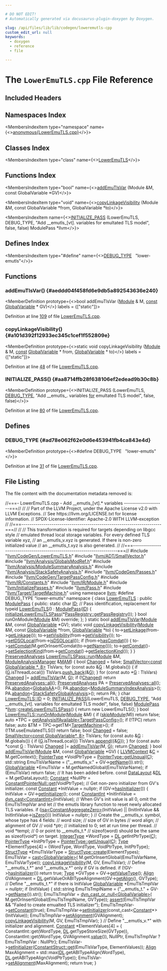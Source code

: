 ```yaml
---

# DO NOT EDIT!
# Automatically generated via docusaurus-plugin-doxygen by Doxygen.

slug: /api/files/lib/lib/codegen/loweremutls-cpp
custom_edit_url: null
keywords:
  - doxygen
  - reference
  - file

---
```





# The `LowerEmuTLS.cpp` File Reference

<DoxygenPage pluginConfig={pluginConfig}>



## Included Headers

<IncludesList>
<IncludesListItem
  filePath="llvm/CodeGen/LowerEmuTLS.h"
  permalink="/docs/api/files/include/include/llvm/include/llvm/codegen/loweremutls-h"
  isLocal="true" />
<IncludesListItem
  filePath="llvm/ADT/SmallVector.h"
  permalink="/docs/api/files/include/include/llvm/include/llvm/adt/smallvector-h"
  isLocal="true" />
<IncludesListItem
  filePath="llvm/Analysis/GlobalsModRef.h"
  permalink="/docs/api/files/include/include/llvm/include/llvm/analysis/globalsmodref-h"
  isLocal="true" />
<IncludesListItem
  filePath="llvm/Analysis/ModuleSummaryAnalysis.h"
  permalink="/docs/api/files/include/include/llvm/include/llvm/analysis/modulesummaryanalysis-h"
  isLocal="true" />
<IncludesListItem
  filePath="llvm/Analysis/StackSafetyAnalysis.h"
  permalink="/docs/api/files/include/include/llvm/include/llvm/analysis/stacksafetyanalysis-h"
  isLocal="true" />
<IncludesListItem
  filePath="llvm/CodeGen/Passes.h"
  permalink="/docs/api/files/include/include/llvm/include/llvm/codegen/passes-h"
  isLocal="true" />
<IncludesListItem
  filePath="llvm/CodeGen/TargetPassConfig.h"
  permalink="/docs/api/files/include/include/llvm/include/llvm/codegen/targetpassconfig-h"
  isLocal="true" />
<IncludesListItem
  filePath="llvm/IR/Constants.h"
  permalink="/docs/api/files/include/include/llvm/include/llvm/ir/constants-h"
  isLocal="true" />
<IncludesListItem
  filePath="llvm/IR/Module.h"
  permalink="/docs/api/files/include/include/llvm/include/llvm/ir/module-h"
  isLocal="true" />
<IncludesListItem
  filePath="llvm/InitializePasses.h"
  permalink="/docs/api/files/include/include/llvm/initializepasses-h"
  isLocal="true" />
<IncludesListItem
  filePath="llvm/Pass.h"
  permalink="/docs/api/files/include/include/llvm/pass-h"
  isLocal="true" />
<IncludesListItem
  filePath="llvm/Target/TargetMachine.h"
  permalink="/docs/api/files/include/include/llvm/include/llvm/target/targetmachine-h"
  isLocal="true" />
</IncludesList>

## Namespaces Index

<MembersIndex>

<MembersIndexItem
  type="namespace"
  name={<><a href="/docs/api/namespaces/anonymous-loweremutls-cpp-">anonymous&#123;LowerEmuTLS.cpp&#125;</a></>}>
</MembersIndexItem>

</MembersIndex>

## Classes Index

<MembersIndex>

<MembersIndexItem
  type="class"
  name={<><a href="/docs/api/classes/anonymous-namespace-loweremutls-cpp-/loweremutls">LowerEmuTLS</a></>}>
</MembersIndexItem>

</MembersIndex>

## Functions Index

<MembersIndex>

<MembersIndexItem
  type="bool"
  name={<><a href="#aeddd04f458fd6e9db5a892543636e240">addEmuTlsVar</a> (Module &amp;M, const GlobalVariable &#42;GV)</>}>
</MembersIndexItem>

<MembersIndexItem
  type="void"
  name={<><a href="#a101d392f12933ec345c1cef1f552809e">copyLinkageVisibility</a> (Module &amp;M, const GlobalVariable &#42;from, GlobalVariable &#42;to)</>}>
</MembersIndexItem>

<MembersIndexItem
  name={<><a href="#aa8714ffb28f638106ef2edead9b30c8b">INITIALIZE&#95;PASS</a> (LowerEmuTLS, DEBUG&#95;TYPE, &quot;Add &#95;&#95;emutls&#95;&#91;vt&#93;. variables for emultated TLS model&quot;, false, false) ModulePass &#42;llvm</>}>
</MembersIndexItem>

</MembersIndex>

## Defines Index

<MembersIndex>

<MembersIndexItem
  type="#define"
  name={<><a href="#ad78e062f62e0d6e453941fb4ca843e4d">DEBUG&#95;TYPE</a>&nbsp;&nbsp;&nbsp;&quot;lower-emutls&quot;</>}>
</MembersIndexItem>

</MembersIndex>


<SectionDefinition>

## Functions

### addEmuTlsVar() {#aeddd04f458fd6e9db5a892543636e240}

<MemberDefinition
  prototype={<>bool addEmuTlsVar (<a href="/docs/api/classes/llvm/module">Module</a> &amp; M, <a href="/docs/api/files/lib/lib/target/lib/target/aarch64/aarch64promoteconstant-cpp/#a90f8350fecae261c25be85d38b451bff">const</a> <a href="/docs/api/classes/llvm/globalvariable">GlobalVariable</a> &#42; GV)</>}
  labels = {["static"]}>

Definition at line <a href="#l00109">109</a> of file <a href="/docs/api/files/lib/lib/codegen/loweremutls-cpp">LowerEmuTLS.cpp</a>.
</MemberDefinition>

### copyLinkageVisibility() {#a101d392f12933ec345c1cef1f552809e}

<MemberDefinition
  prototype={<>static void copyLinkageVisibility (<a href="/docs/api/classes/llvm/module">Module</a> &amp; M, <a href="/docs/api/files/lib/lib/target/lib/target/aarch64/aarch64promoteconstant-cpp/#a90f8350fecae261c25be85d38b451bff">const</a> <a href="/docs/api/classes/llvm/globalvariable">GlobalVariable</a> &#42; from, <a href="/docs/api/classes/llvm/globalvariable">GlobalVariable</a> &#42; to)</>}
  labels = {["static"]}>

Definition at line <a href="#l00048">48</a> of file <a href="/docs/api/files/lib/lib/codegen/loweremutls-cpp">LowerEmuTLS.cpp</a>.
</MemberDefinition>

### INITIALIZE&#95;PASS() {#aa8714ffb28f638106ef2edead9b30c8b}

<MemberDefinition
  prototype={<>INITIALIZE&#95;PASS (LowerEmuTLS, <a href="/docs/api/files/include/include/llvm/include/llvm/adt/genericcycleimpl-h/#ad78e062f62e0d6e453941fb4ca843e4d">DEBUG&#95;TYPE</a>, &quot;Add &#95;&#95;emutls&#95;. variables <a href="/docs/api/files/lib/lib/target/lib/target/aarch64/aarch64expandpseudoinsts-cpp/#a4cfc8b177e8521a4b496ae2edff6244f">for</a> emultated TLS model&quot;, false, false)</>}>

Definition at line <a href="#l00080">80</a> of file <a href="/docs/api/files/lib/lib/codegen/loweremutls-cpp">LowerEmuTLS.cpp</a>.
</MemberDefinition>

</SectionDefinition>

<SectionDefinition>

## Defines

### DEBUG&#95;TYPE {#ad78e062f62e0d6e453941fb4ca843e4d}

<MemberDefinition
  prototype={<>#define DEBUG&#95;TYPE&nbsp;&nbsp;&nbsp;&quot;lower-emutls&quot;</>}>

Definition at line <a href="#l00031">31</a> of file <a href="/docs/api/files/lib/lib/codegen/loweremutls-cpp">LowerEmuTLS.cpp</a>.
</MemberDefinition>

</SectionDefinition>

## File Listing

The file content with the documentation metadata removed is:

<ProgramListing>

<Link id="l00001" /><CodeLine lineNumber="1"><span class="doxyHighlightComment">//===- LowerEmuTLS.cpp - Add &#95;&#95;emutls&#95;&#91;vt&#93;.&#42; variables --------------------===//</span></CodeLine>
<Link id="l00002" /><CodeLine lineNumber="2"><span class="doxyHighlightComment">//</span></CodeLine>
<Link id="l00003" /><CodeLine lineNumber="3"><span class="doxyHighlightComment">// Part of the LLVM Project, under the Apache License v2.0 with LLVM Exceptions.</span></CodeLine>
<Link id="l00004" /><CodeLine lineNumber="4"><span class="doxyHighlightComment">// See https://llvm.org/LICENSE.txt for license information.</span></CodeLine>
<Link id="l00005" /><CodeLine lineNumber="5"><span class="doxyHighlightComment">// SPDX-License-Identifier: Apache-2.0 WITH LLVM-exception</span></CodeLine>
<Link id="l00006" /><CodeLine lineNumber="6"><span class="doxyHighlightComment">//</span></CodeLine>
<Link id="l00007" /><CodeLine lineNumber="7"><span class="doxyHighlightComment">//===----------------------------------------------------------------------===//</span></CodeLine>
<Link id="l00008" /><CodeLine lineNumber="8"><span class="doxyHighlightComment">//</span></CodeLine>
<Link id="l00009" /><CodeLine lineNumber="9"><span class="doxyHighlightComment">// This transformation is required for targets depending on libgcc style</span></CodeLine>
<Link id="l00010" /><CodeLine lineNumber="10"><span class="doxyHighlightComment">// emulated thread local storage variables. For every defined TLS variable xyz,</span></CodeLine>
<Link id="l00011" /><CodeLine lineNumber="11"><span class="doxyHighlightComment">// an &#95;&#95;emutls&#95;v.xyz is generated. If there is non-zero initialized value</span></CodeLine>
<Link id="l00012" /><CodeLine lineNumber="12"><span class="doxyHighlightComment">// an &#95;&#95;emutls&#95;t.xyz is also generated.</span></CodeLine>
<Link id="l00013" /><CodeLine lineNumber="13"><span class="doxyHighlightComment">//</span></CodeLine>
<Link id="l00014" /><CodeLine lineNumber="14"><span class="doxyHighlightComment">//===----------------------------------------------------------------------===//</span></CodeLine>
<Link id="l00015" /><CodeLine lineNumber="15"></CodeLine>
<Link id="l00016" /><CodeLine lineNumber="16"><span class="doxyHighlightPreprocessor">#include &quot;<a href="/docs/api/files/include/include/llvm/include/llvm/codegen/loweremutls-h">llvm/CodeGen/LowerEmuTLS.h</a>&quot;</span></CodeLine>
<Link id="l00017" /><CodeLine lineNumber="17"><span class="doxyHighlightPreprocessor">#include &quot;<a href="/docs/api/files/include/include/llvm/include/llvm/adt/smallvector-h">llvm/ADT/SmallVector.h</a>&quot;</span></CodeLine>
<Link id="l00018" /><CodeLine lineNumber="18"><span class="doxyHighlightPreprocessor">#include &quot;<a href="/docs/api/files/include/include/llvm/include/llvm/analysis/globalsmodref-h">llvm/Analysis/GlobalsModRef.h</a>&quot;</span></CodeLine>
<Link id="l00019" /><CodeLine lineNumber="19"><span class="doxyHighlightPreprocessor">#include &quot;<a href="/docs/api/files/include/include/llvm/include/llvm/analysis/modulesummaryanalysis-h">llvm/Analysis/ModuleSummaryAnalysis.h</a>&quot;</span></CodeLine>
<Link id="l00020" /><CodeLine lineNumber="20"><span class="doxyHighlightPreprocessor">#include &quot;<a href="/docs/api/files/include/include/llvm/include/llvm/analysis/stacksafetyanalysis-h">llvm/Analysis/StackSafetyAnalysis.h</a>&quot;</span></CodeLine>
<Link id="l00021" /><CodeLine lineNumber="21"><span class="doxyHighlightPreprocessor">#include &quot;<a href="/docs/api/files/include/include/llvm/include/llvm/codegen/passes-h">llvm/CodeGen/Passes.h</a>&quot;</span></CodeLine>
<Link id="l00022" /><CodeLine lineNumber="22"><span class="doxyHighlightPreprocessor">#include &quot;<a href="/docs/api/files/include/include/llvm/include/llvm/codegen/targetpassconfig-h">llvm/CodeGen/TargetPassConfig.h</a>&quot;</span></CodeLine>
<Link id="l00023" /><CodeLine lineNumber="23"><span class="doxyHighlightPreprocessor">#include &quot;<a href="/docs/api/files/include/include/llvm/include/llvm/ir/constants-h">llvm/IR/Constants.h</a>&quot;</span></CodeLine>
<Link id="l00024" /><CodeLine lineNumber="24"><span class="doxyHighlightPreprocessor">#include &quot;<a href="/docs/api/files/include/include/llvm/include/llvm/ir/module-h">llvm/IR/Module.h</a>&quot;</span></CodeLine>
<Link id="l00025" /><CodeLine lineNumber="25"><span class="doxyHighlightPreprocessor">#include &quot;<a href="/docs/api/files/include/include/llvm/initializepasses-h">llvm/InitializePasses.h</a>&quot;</span></CodeLine>
<Link id="l00026" /><CodeLine lineNumber="26"><span class="doxyHighlightPreprocessor">#include &quot;<a href="/docs/api/files/include/include/llvm/pass-h">llvm/Pass.h</a>&quot;</span></CodeLine>
<Link id="l00027" /><CodeLine lineNumber="27"><span class="doxyHighlightPreprocessor">#include &quot;<a href="/docs/api/files/include/include/llvm/include/llvm/target/targetmachine-h">llvm/Target/TargetMachine.h</a>&quot;</span></CodeLine>
<Link id="l00028" /><CodeLine lineNumber="28"></CodeLine>
<Link id="l00029" /><CodeLine lineNumber="29"><span class="doxyHighlightKeyword">using namespace </span><span class="doxyHighlight"><a href="/docs/api/namespaces/llvm">llvm</a>;</span></CodeLine>
<Link id="l00030" /><CodeLine lineNumber="30"></CodeLine>
<Link id="l00031" /><CodeLine lineNumber="31" lineLink="#ad78e062f62e0d6e453941fb4ca843e4d"><span class="doxyHighlightPreprocessor">#define DEBUG&#95;TYPE &quot;lower-emutls&quot;</span></CodeLine>
<Link id="l00032" /><CodeLine lineNumber="32"></CodeLine>
<Link id="l00033" /><CodeLine lineNumber="33" lineLink="/docs/api/namespaces/anonymous-loweremutls-cpp-"><span class="doxyHighlightKeyword">namespace </span><span class="doxyHighlight">&#123;</span></CodeLine>
<Link id="l00034" /><CodeLine lineNumber="34"></CodeLine>
<Link id="l00035" /><CodeLine lineNumber="35" lineLink="/docs/api/classes/anonymous-namespace-loweremutls-cpp-/loweremutls"><span class="doxyHighlightKeyword">class </span><span class="doxyHighlight"><a href="/docs/api/classes/anonymous-namespace-loweremutls-cpp-/loweremutls/#a7ea06d345a80b1b83f9d16834ca92fb4">LowerEmuTLS</a> : </span><span class="doxyHighlightKeyword">public</span><span class="doxyHighlight"> <a href="/docs/api/classes/llvm/modulepass/#a723659a08d210f4f566887bda3f9f976">ModulePass</a> &#123;</span></CodeLine>
<Link id="l00036" /><CodeLine lineNumber="36"><span class="doxyHighlightKeyword">public</span><span class="doxyHighlight">:</span></CodeLine>
<Link id="l00037" /><CodeLine lineNumber="37" lineLink="/docs/api/classes/anonymous-namespace-loweremutls-cpp-/loweremutls/#a38112c549811164071ba439c1e42a7e2"><span class="doxyHighlight">  </span><span class="doxyHighlightKeyword">static</span><span class="doxyHighlight"> </span><span class="doxyHighlightKeywordType">char</span><span class="doxyHighlight"> <a href="/docs/api/classes/anonymous-namespace-loweremutls-cpp-/loweremutls/#a38112c549811164071ba439c1e42a7e2">ID</a>; </span><span class="doxyHighlightComment">// Pass identification, replacement for typeid</span></CodeLine>
<Link id="l00038" /><CodeLine lineNumber="38" lineLink="/docs/api/classes/anonymous-namespace-loweremutls-cpp-/loweremutls/#a7ea06d345a80b1b83f9d16834ca92fb4"><span class="doxyHighlight">  <a href="/docs/api/classes/anonymous-namespace-loweremutls-cpp-/loweremutls/#a7ea06d345a80b1b83f9d16834ca92fb4">LowerEmuTLS</a>() : <a href="/docs/api/classes/llvm/modulepass/#a723659a08d210f4f566887bda3f9f976">ModulePass</a>(<a href="/docs/api/classes/anonymous-namespace-loweremutls-cpp-/loweremutls/#a38112c549811164071ba439c1e42a7e2">ID</a>) &#123;</span></CodeLine>
<Link id="l00039" /><CodeLine lineNumber="39"><span class="doxyHighlight">    <a href="/docs/api/namespaces/llvm/#a64fe22b84c6724999bbcc1c6eadd3d73">initializeLowerEmuTLSPass</a>(&#42;<a href="/docs/api/classes/llvm/passregistry/#a05a729900b76c89e808c6c3094921b2f">PassRegistry::getPassRegistry</a>());</span></CodeLine>
<Link id="l00040" /><CodeLine lineNumber="40"><span class="doxyHighlight">  &#125;</span></CodeLine>
<Link id="l00041" /><CodeLine lineNumber="41"></CodeLine>
<Link id="l00042" /><CodeLine lineNumber="42"><span class="doxyHighlight">  </span><span class="doxyHighlightKeywordType">bool</span><span class="doxyHighlight"> runOnModule(<a href="/docs/api/classes/llvm/module">Module</a> &amp;M) </span><span class="doxyHighlightKeyword">override</span><span class="doxyHighlight">;</span></CodeLine>
<Link id="l00043" /><CodeLine lineNumber="43"><span class="doxyHighlight">&#125;;</span></CodeLine>
<Link id="l00044" /><CodeLine lineNumber="44"><span class="doxyHighlight">&#125;</span></CodeLine>
<Link id="l00045" /><CodeLine lineNumber="45"></CodeLine>
<Link id="l00046" /><CodeLine lineNumber="46"><span class="doxyHighlightKeyword">static</span><span class="doxyHighlight"> </span><span class="doxyHighlightKeywordType">bool</span><span class="doxyHighlight"> <a href="#aeddd04f458fd6e9db5a892543636e240">addEmuTlsVar</a>(<a href="/docs/api/classes/llvm/module">Module</a> &amp;M, </span><span class="doxyHighlightKeyword">const</span><span class="doxyHighlight"> <a href="/docs/api/classes/llvm/globalvariable">GlobalVariable</a> &#42;GV);</span></CodeLine>
<Link id="l00047" /><CodeLine lineNumber="47"></CodeLine>
<Link id="l00048" /><CodeLine lineNumber="48" lineLink="#a101d392f12933ec345c1cef1f552809e"><span class="doxyHighlightKeyword">static</span><span class="doxyHighlight"> </span><span class="doxyHighlightKeywordType">void</span><span class="doxyHighlight"> <a href="#a101d392f12933ec345c1cef1f552809e">copyLinkageVisibility</a>(<a href="/docs/api/classes/llvm/module">Module</a> &amp;M, </span><span class="doxyHighlightKeyword">const</span><span class="doxyHighlight"> <a href="/docs/api/classes/llvm/globalvariable">GlobalVariable</a> &#42;from,</span></CodeLine>
<Link id="l00049" /><CodeLine lineNumber="49"><span class="doxyHighlight">                                  <a href="/docs/api/classes/llvm/globalvariable">GlobalVariable</a> &#42;to) &#123;</span></CodeLine>
<Link id="l00050" /><CodeLine lineNumber="50"><span class="doxyHighlight">  to-&gt;<a href="/docs/api/classes/llvm/globalvalue/#a687973de03d041e04b50a76d19d4fd36">setLinkage</a>(from-&gt;<a href="/docs/api/classes/llvm/globalvalue/#a3547d58a060ee2e4a29cbea85bef91af">getLinkage</a>());</span></CodeLine>
<Link id="l00051" /><CodeLine lineNumber="51"><span class="doxyHighlight">  to-&gt;<a href="/docs/api/classes/llvm/globalvalue/#aa242d8ab89216c14beab812e07009b2a">setVisibility</a>(from-&gt;<a href="/docs/api/classes/llvm/globalvalue/#a28b9561d9ef3d237ef894023187fa26c">getVisibility</a>());</span></CodeLine>
<Link id="l00052" /><CodeLine lineNumber="52"><span class="doxyHighlight">  to-&gt;<a href="/docs/api/classes/llvm/globalvalue/#a78c4d0538c7dbffa955486abae2b61bb">setDSOLocal</a>(from-&gt;<a href="/docs/api/classes/llvm/globalvalue/#a19db81b6f3d3ab342972dce7756fb077">isDSOLocal</a>());</span></CodeLine>
<Link id="l00053" /><CodeLine lineNumber="53"><span class="doxyHighlight">  </span><span class="doxyHighlightKeywordFlow">if</span><span class="doxyHighlight"> (from-&gt;<a href="/docs/api/classes/llvm/globalobject/#a8dade004a4e4da60bc0f49eb51176ef4">hasComdat</a>()) &#123;</span></CodeLine>
<Link id="l00054" /><CodeLine lineNumber="54"><span class="doxyHighlight">    to-&gt;<a href="/docs/api/classes/llvm/globalobject/#a800a5183372ed37a74be5cddf5df325c">setComdat</a>(M.getOrInsertComdat(to-&gt;<a href="/docs/api/classes/llvm/value/#adb5c319f5905c1d3ca9eb5df546388c5">getName</a>()));</span></CodeLine>
<Link id="l00055" /><CodeLine lineNumber="55"><span class="doxyHighlight">    to-&gt;<a href="/docs/api/classes/llvm/globalobject/#a98140bed34afff96a44ab31ef977f5ec">getComdat</a>()-&gt;<a href="/docs/api/classes/llvm/comdat/#ad8e5834e05be0104c4d64a3b4edeb51b">setSelectionKind</a>(from-&gt;<a href="/docs/api/classes/llvm/globalobject/#a98140bed34afff96a44ab31ef977f5ec">getComdat</a>()-&gt;<a href="/docs/api/classes/llvm/comdat/#afad14be926fcf2e071f21f178f99c28d">getSelectionKind</a>());</span></CodeLine>
<Link id="l00056" /><CodeLine lineNumber="56"><span class="doxyHighlight">  &#125;</span></CodeLine>
<Link id="l00057" /><CodeLine lineNumber="57"><span class="doxyHighlight">&#125;</span></CodeLine>
<Link id="l00058" /><CodeLine lineNumber="58"></CodeLine>
<Link id="l00059" /><CodeLine lineNumber="59" lineLink="/docs/api/classes/llvm/loweremutlspass/#aa02b6a6722504e6fb7a176a81fc5d49c"><span class="doxyHighlight"><a href="/docs/api/classes/llvm/preservedanalyses">PreservedAnalyses</a> <a href="/docs/api/classes/llvm/loweremutlspass/#aa02b6a6722504e6fb7a176a81fc5d49c">LowerEmuTLSPass::run</a>(<a href="/docs/api/classes/llvm/module">Module</a> &amp;M, <a href="/docs/api/namespaces/llvm/#af9c9208365fd9ce11392b4d79485e259">ModuleAnalysisManager</a> &amp;<a href="/docs/api/files/lib/lib/passes/passbuilderbindings-cpp/#a85bddafa659a93a7a67c9094648259be">MAM</a>) &#123;</span></CodeLine>
<Link id="l00060" /><CodeLine lineNumber="60"><span class="doxyHighlight">  </span><span class="doxyHighlightKeywordType">bool</span><span class="doxyHighlight"> <a href="/docs/api/groups/arcopt/#gaa57b1a4e6a1c79233913139635169cf1">Changed</a> = </span><span class="doxyHighlightKeyword">false</span><span class="doxyHighlight">;</span></CodeLine>
<Link id="l00061" /><CodeLine lineNumber="61"><span class="doxyHighlight">  <a href="/docs/api/classes/llvm/smallvector">SmallVector&lt;const GlobalVariable &#42;, 8&gt;</a> TlsVars;</span></CodeLine>
<Link id="l00062" /><CodeLine lineNumber="62"><span class="doxyHighlight">  </span><span class="doxyHighlightKeywordFlow">for</span><span class="doxyHighlight"> (</span><span class="doxyHighlightKeyword">const</span><span class="doxyHighlight"> </span><span class="doxyHighlightKeyword">auto</span><span class="doxyHighlight"> &amp;<a href="/docs/api/files/lib/lib/support/md5-cpp/#ad96b7cf3182ce2ba85e5a7a93b12c441">G</a> : M.globals()) &#123;</span></CodeLine>
<Link id="l00063" /><CodeLine lineNumber="63"><span class="doxyHighlight">    </span><span class="doxyHighlightKeywordFlow">if</span><span class="doxyHighlight"> (<a href="/docs/api/files/lib/lib/support/md5-cpp/#ad96b7cf3182ce2ba85e5a7a93b12c441">G</a>.isThreadLocal())</span></CodeLine>
<Link id="l00064" /><CodeLine lineNumber="64"><span class="doxyHighlight">      TlsVars.<a href="/docs/api/classes/llvm/smallvectortemplatebase/#af42bfbc067df27c19ee2fc859df58799">push&#95;back</a>(&amp;<a href="/docs/api/files/lib/lib/support/md5-cpp/#ad96b7cf3182ce2ba85e5a7a93b12c441">G</a>);</span></CodeLine>
<Link id="l00065" /><CodeLine lineNumber="65"><span class="doxyHighlight">  &#125;</span></CodeLine>
<Link id="l00066" /><CodeLine lineNumber="66"><span class="doxyHighlight">  </span><span class="doxyHighlightKeywordFlow">for</span><span class="doxyHighlight"> (</span><span class="doxyHighlightKeyword">const</span><span class="doxyHighlight"> </span><span class="doxyHighlightKeyword">auto</span><span class="doxyHighlight"> &#42;<a href="/docs/api/files/lib/lib/support/md5-cpp/#ad96b7cf3182ce2ba85e5a7a93b12c441">G</a> : TlsVars)</span></CodeLine>
<Link id="l00067" /><CodeLine lineNumber="67"><span class="doxyHighlight">    <a href="/docs/api/groups/arcopt/#gaa57b1a4e6a1c79233913139635169cf1">Changed</a> |= <a href="#aeddd04f458fd6e9db5a892543636e240">addEmuTlsVar</a>(M, <a href="/docs/api/files/lib/lib/support/md5-cpp/#ad96b7cf3182ce2ba85e5a7a93b12c441">G</a>);</span></CodeLine>
<Link id="l00068" /><CodeLine lineNumber="68"></CodeLine>
<Link id="l00069" /><CodeLine lineNumber="69"><span class="doxyHighlight">  </span><span class="doxyHighlightKeywordFlow">if</span><span class="doxyHighlight"> (!<a href="/docs/api/groups/arcopt/#gaa57b1a4e6a1c79233913139635169cf1">Changed</a>)</span></CodeLine>
<Link id="l00070" /><CodeLine lineNumber="70"><span class="doxyHighlight">    </span><span class="doxyHighlightKeywordFlow">return</span><span class="doxyHighlight"> <a href="/docs/api/classes/llvm/preservedanalyses/#a1258a1ff55557c27684010ebd7283712">PreservedAnalyses::all</a>();</span></CodeLine>
<Link id="l00071" /><CodeLine lineNumber="71"><span class="doxyHighlight">  <a href="/docs/api/classes/llvm/preservedanalyses">PreservedAnalyses</a> PA = <a href="/docs/api/classes/llvm/preservedanalyses/#a1258a1ff55557c27684010ebd7283712">PreservedAnalyses::all</a>();</span></CodeLine>
<Link id="l00072" /><CodeLine lineNumber="72"><span class="doxyHighlight">  PA.<a href="/docs/api/classes/llvm/preservedanalyses/#ac8a842a601c470fa22db443ac34d0a67">abandon</a>&lt;<a href="/docs/api/classes/llvm/globalsaa">GlobalsAA</a>&gt;();</span></CodeLine>
<Link id="l00073" /><CodeLine lineNumber="73"><span class="doxyHighlight">  PA.<a href="/docs/api/classes/llvm/preservedanalyses/#ac8a842a601c470fa22db443ac34d0a67">abandon</a>&lt;<a href="/docs/api/classes/llvm/modulesummaryindexanalysis">ModuleSummaryIndexAnalysis</a>&gt;();</span></CodeLine>
<Link id="l00074" /><CodeLine lineNumber="74"><span class="doxyHighlight">  PA.<a href="/docs/api/classes/llvm/preservedanalyses/#ac8a842a601c470fa22db443ac34d0a67">abandon</a>&lt;<a href="/docs/api/classes/llvm/stacksafetyglobalanalysis">StackSafetyGlobalAnalysis</a>&gt;();</span></CodeLine>
<Link id="l00075" /><CodeLine lineNumber="75"><span class="doxyHighlight">  </span><span class="doxyHighlightKeywordFlow">return</span><span class="doxyHighlight"> PA;</span></CodeLine>
<Link id="l00076" /><CodeLine lineNumber="76"><span class="doxyHighlight">&#125;</span></CodeLine>
<Link id="l00077" /><CodeLine lineNumber="77"></CodeLine>
<Link id="l00078" /><CodeLine lineNumber="78"><span class="doxyHighlightKeywordType">char</span><span class="doxyHighlight"> <a href="/docs/api/classes/anonymous-namespace-loweremutls-cpp-/loweremutls/#a38112c549811164071ba439c1e42a7e2">LowerEmuTLS::ID</a> = 0;</span></CodeLine>
<Link id="l00079" /><CodeLine lineNumber="79"></CodeLine>
<Link id="l00080" /><CodeLine lineNumber="80" lineLink="#aa8714ffb28f638106ef2edead9b30c8b"><span class="doxyHighlight"><a href="/docs/api/files/include/include/llvm/passsupport-h/#af807c9595d50b45c0008924c4679c85c">INITIALIZE&#95;PASS</a>(LowerEmuTLS, <a href="/docs/api/files/include/include/llvm/include/llvm/adt/genericcycleimpl-h/#ad78e062f62e0d6e453941fb4ca843e4d">DEBUG&#95;TYPE</a>,</span></CodeLine>
<Link id="l00081" /><CodeLine lineNumber="81"><span class="doxyHighlight">                </span><span class="doxyHighlightStringLiteral">&quot;Add &#95;&#95;emutls&#95;&#91;vt&#93;. variables for emultated TLS model&quot;</span><span class="doxyHighlight">, </span><span class="doxyHighlightKeyword">false</span><span class="doxyHighlight">,</span></CodeLine>
<Link id="l00082" /><CodeLine lineNumber="82"><span class="doxyHighlight">                </span><span class="doxyHighlightKeyword">false</span><span class="doxyHighlight">)</span></CodeLine>
<Link id="l00083" /><CodeLine lineNumber="83"></CodeLine>
<Link id="l00084" /><CodeLine lineNumber="84"><span class="doxyHighlight"><a href="/docs/api/classes/llvm/modulepass">ModulePass</a> &#42;<a href="/docs/api/namespaces/llvm">llvm</a>::<a href="/docs/api/namespaces/llvm/#a3ec23f45a4b64932485a2a6dba745c81">createLowerEmuTLSPass</a>() &#123; </span><span class="doxyHighlightKeywordFlow">return</span><span class="doxyHighlight"> </span><span class="doxyHighlightKeyword">new</span><span class="doxyHighlight"> LowerEmuTLS(); &#125;</span></CodeLine>
<Link id="l00085" /><CodeLine lineNumber="85"></CodeLine>
<Link id="l00086" /><CodeLine lineNumber="86" lineLink="/docs/api/classes/anonymous-namespace-loweremutls-cpp-/loweremutls/#a4486e8843a723b736dedb0f8f61c1322"><span class="doxyHighlightKeywordType">bool</span><span class="doxyHighlight"> <a href="/docs/api/classes/anonymous-namespace-loweremutls-cpp-/loweremutls/#a4486e8843a723b736dedb0f8f61c1322">LowerEmuTLS::runOnModule</a>(<a href="/docs/api/classes/llvm/module">Module</a> &amp;M) &#123;</span></CodeLine>
<Link id="l00087" /><CodeLine lineNumber="87"><span class="doxyHighlight">  </span><span class="doxyHighlightKeywordFlow">if</span><span class="doxyHighlight"> (<a href="/docs/api/classes/llvm/modulepass/#ab0f92e1d06aa28c44dc236c73460ba7a">skipModule</a>(M))</span></CodeLine>
<Link id="l00088" /><CodeLine lineNumber="88"><span class="doxyHighlight">    </span><span class="doxyHighlightKeywordFlow">return</span><span class="doxyHighlight"> </span><span class="doxyHighlightKeyword">false</span><span class="doxyHighlight">;</span></CodeLine>
<Link id="l00089" /><CodeLine lineNumber="89"></CodeLine>
<Link id="l00090" /><CodeLine lineNumber="90"><span class="doxyHighlight">  </span><span class="doxyHighlightKeyword">auto</span><span class="doxyHighlight"> &#42;TPC = <a href="/docs/api/classes/llvm/pass/#af94c014e968489e96c7d4353a84ad7f5">getAnalysisIfAvailable&lt;TargetPassConfig&gt;</a>();</span></CodeLine>
<Link id="l00091" /><CodeLine lineNumber="91"><span class="doxyHighlight">  </span><span class="doxyHighlightKeywordFlow">if</span><span class="doxyHighlight"> (!TPC)</span></CodeLine>
<Link id="l00092" /><CodeLine lineNumber="92"><span class="doxyHighlight">    </span><span class="doxyHighlightKeywordFlow">return</span><span class="doxyHighlight"> </span><span class="doxyHighlightKeyword">false</span><span class="doxyHighlight">;</span></CodeLine>
<Link id="l00093" /><CodeLine lineNumber="93"></CodeLine>
<Link id="l00094" /><CodeLine lineNumber="94"><span class="doxyHighlight">  </span><span class="doxyHighlightKeyword">auto</span><span class="doxyHighlight"> &amp;TM = TPC-&gt;getTM&lt;<a href="/docs/api/classes/llvm/targetmachine">TargetMachine</a>&gt;();</span></CodeLine>
<Link id="l00095" /><CodeLine lineNumber="95"><span class="doxyHighlight">  </span><span class="doxyHighlightKeywordFlow">if</span><span class="doxyHighlight"> (!TM.useEmulatedTLS())</span></CodeLine>
<Link id="l00096" /><CodeLine lineNumber="96"><span class="doxyHighlight">    </span><span class="doxyHighlightKeywordFlow">return</span><span class="doxyHighlight"> </span><span class="doxyHighlightKeyword">false</span><span class="doxyHighlight">;</span></CodeLine>
<Link id="l00097" /><CodeLine lineNumber="97"></CodeLine>
<Link id="l00098" /><CodeLine lineNumber="98"><span class="doxyHighlight">  </span><span class="doxyHighlightKeywordType">bool</span><span class="doxyHighlight"> <a href="/docs/api/groups/arcopt/#gaa57b1a4e6a1c79233913139635169cf1">Changed</a> = </span><span class="doxyHighlightKeyword">false</span><span class="doxyHighlight">;</span></CodeLine>
<Link id="l00099" /><CodeLine lineNumber="99"><span class="doxyHighlight">  <a href="/docs/api/classes/llvm/smallvector">SmallVector&lt;const GlobalVariable&#42;, 8&gt;</a> TlsVars;</span></CodeLine>
<Link id="l00100" /><CodeLine lineNumber="100"><span class="doxyHighlight">  </span><span class="doxyHighlightKeywordFlow">for</span><span class="doxyHighlight"> (</span><span class="doxyHighlightKeyword">const</span><span class="doxyHighlight"> </span><span class="doxyHighlightKeyword">auto</span><span class="doxyHighlight"> &amp;<a href="/docs/api/files/lib/lib/support/md5-cpp/#ad96b7cf3182ce2ba85e5a7a93b12c441">G</a> : M.globals()) &#123;</span></CodeLine>
<Link id="l00101" /><CodeLine lineNumber="101"><span class="doxyHighlight">    </span><span class="doxyHighlightKeywordFlow">if</span><span class="doxyHighlight"> (<a href="/docs/api/files/lib/lib/support/md5-cpp/#ad96b7cf3182ce2ba85e5a7a93b12c441">G</a>.isThreadLocal())</span></CodeLine>
<Link id="l00102" /><CodeLine lineNumber="102"><span class="doxyHighlight">      TlsVars.<a href="/docs/api/classes/llvm/smallvectorimpl/#a7efd1f0c1206d95e4fe01a9b49a57b82">append</a>(&#123;&amp;<a href="/docs/api/files/lib/lib/support/md5-cpp/#ad96b7cf3182ce2ba85e5a7a93b12c441">G</a>&#125;);</span></CodeLine>
<Link id="l00103" /><CodeLine lineNumber="103"><span class="doxyHighlight">  &#125;</span></CodeLine>
<Link id="l00104" /><CodeLine lineNumber="104"><span class="doxyHighlight">  </span><span class="doxyHighlightKeywordFlow">for</span><span class="doxyHighlight"> (</span><span class="doxyHighlightKeyword">const</span><span class="doxyHighlight"> </span><span class="doxyHighlightKeyword">auto</span><span class="doxyHighlight"> &#42;</span><span class="doxyHighlightKeyword">const</span><span class="doxyHighlight"> <a href="/docs/api/files/lib/lib/support/md5-cpp/#ad96b7cf3182ce2ba85e5a7a93b12c441">G</a> : TlsVars)</span></CodeLine>
<Link id="l00105" /><CodeLine lineNumber="105"><span class="doxyHighlight">    <a href="/docs/api/groups/arcopt/#gaa57b1a4e6a1c79233913139635169cf1">Changed</a> |= <a href="#aeddd04f458fd6e9db5a892543636e240">addEmuTlsVar</a>(M, <a href="/docs/api/files/lib/lib/support/md5-cpp/#ad96b7cf3182ce2ba85e5a7a93b12c441">G</a>);</span></CodeLine>
<Link id="l00106" /><CodeLine lineNumber="106"><span class="doxyHighlight">  </span><span class="doxyHighlightKeywordFlow">return</span><span class="doxyHighlight"> <a href="/docs/api/groups/arcopt/#gaa57b1a4e6a1c79233913139635169cf1">Changed</a>;</span></CodeLine>
<Link id="l00107" /><CodeLine lineNumber="107"><span class="doxyHighlight">&#125;</span></CodeLine>
<Link id="l00108" /><CodeLine lineNumber="108"></CodeLine>
<Link id="l00109" /><CodeLine lineNumber="109" lineLink="#aeddd04f458fd6e9db5a892543636e240"><span class="doxyHighlightKeywordType">bool</span><span class="doxyHighlight"> <a href="#aeddd04f458fd6e9db5a892543636e240">addEmuTlsVar</a>(<a href="/docs/api/classes/llvm/module">Module</a> &amp;M, </span><span class="doxyHighlightKeyword">const</span><span class="doxyHighlight"> <a href="/docs/api/classes/llvm/globalvariable">GlobalVariable</a> &#42;GV) &#123;</span></CodeLine>
<Link id="l00110" /><CodeLine lineNumber="110"><span class="doxyHighlight">  <a href="/docs/api/classes/llvm/llvmcontext">LLVMContext</a> &amp;<a href="/docs/api/namespaces/llvm/callingconv/#ac6aa1387c4375260e2468eb5a77fdb4cafd841a49aec1539bc88abc8ff9e170fb">C</a> = M.getContext();</span></CodeLine>
<Link id="l00111" /><CodeLine lineNumber="111"><span class="doxyHighlight">  <a href="/docs/api/classes/pointertype">PointerType</a> &#42;VoidPtrType = <a href="/docs/api/classes/llvm/pointertype/#af8a1dbdbfd89aa4899b3c0d39495d0dd">PointerType::getUnqual</a>(<a href="/docs/api/namespaces/llvm/callingconv/#ac6aa1387c4375260e2468eb5a77fdb4cafd841a49aec1539bc88abc8ff9e170fb">C</a>);</span></CodeLine>
<Link id="l00112" /><CodeLine lineNumber="112"></CodeLine>
<Link id="l00113" /><CodeLine lineNumber="113"><span class="doxyHighlight">  std::string EmuTlsVarName = (</span><span class="doxyHighlightStringLiteral">&quot;&#95;&#95;emutls&#95;v.&quot;</span><span class="doxyHighlight"> + GV-&gt;<a href="/docs/api/classes/llvm/value/#adb5c319f5905c1d3ca9eb5df546388c5">getName</a>()).str();</span></CodeLine>
<Link id="l00114" /><CodeLine lineNumber="114"><span class="doxyHighlight">  <a href="/docs/api/classes/llvm/globalvariable">GlobalVariable</a> &#42;EmuTlsVar = M.getNamedGlobal(EmuTlsVarName);</span></CodeLine>
<Link id="l00115" /><CodeLine lineNumber="115"><span class="doxyHighlight">  </span><span class="doxyHighlightKeywordFlow">if</span><span class="doxyHighlight"> (EmuTlsVar)</span></CodeLine>
<Link id="l00116" /><CodeLine lineNumber="116"><span class="doxyHighlight">    </span><span class="doxyHighlightKeywordFlow">return</span><span class="doxyHighlight"> </span><span class="doxyHighlightKeyword">false</span><span class="doxyHighlight">;  </span><span class="doxyHighlightComment">// It has been added before.</span></CodeLine>
<Link id="l00117" /><CodeLine lineNumber="117"></CodeLine>
<Link id="l00118" /><CodeLine lineNumber="118"><span class="doxyHighlight">  </span><span class="doxyHighlightKeyword">const</span><span class="doxyHighlight"> <a href="/docs/api/classes/llvm/datalayout">DataLayout</a> &amp;<a href="/docs/api/files/lib/lib/target/lib/target/arm/armslshardening-cpp/#ad467c4ab9119043f9b7750ab986be61a">DL</a> = M.getDataLayout();</span></CodeLine>
<Link id="l00119" /><CodeLine lineNumber="119"><span class="doxyHighlight">  <a href="/docs/api/classes/llvm/constant">Constant</a> &#42;NullPtr = <a href="/docs/api/classes/llvm/constantpointernull/#a96f5c85e4022e369266541b2db3fda69">ConstantPointerNull::get</a>(VoidPtrType);</span></CodeLine>
<Link id="l00120" /><CodeLine lineNumber="120"></CodeLine>
<Link id="l00121" /><CodeLine lineNumber="121"><span class="doxyHighlight">  </span><span class="doxyHighlightComment">// Get non-zero initializer from GV&#39;s initializer.</span></CodeLine>
<Link id="l00122" /><CodeLine lineNumber="122"><span class="doxyHighlight">  </span><span class="doxyHighlightKeyword">const</span><span class="doxyHighlight"> <a href="/docs/api/classes/llvm/constant">Constant</a> &#42;InitValue = </span><span class="doxyHighlightKeyword">nullptr</span><span class="doxyHighlight">;</span></CodeLine>
<Link id="l00123" /><CodeLine lineNumber="123"><span class="doxyHighlight">  </span><span class="doxyHighlightKeywordFlow">if</span><span class="doxyHighlight"> (GV-&gt;<a href="/docs/api/classes/llvm/globalvariable/#a1c66d4eff947253e7610a66379974d63">hasInitializer</a>()) &#123;</span></CodeLine>
<Link id="l00124" /><CodeLine lineNumber="124"><span class="doxyHighlight">    InitValue = GV-&gt;<a href="/docs/api/classes/llvm/globalvariable/#a0698d5bcabbfbca4f56a9d7a81cecb25">getInitializer</a>();</span></CodeLine>
<Link id="l00125" /><CodeLine lineNumber="125"><span class="doxyHighlight">    </span><span class="doxyHighlightKeyword">const</span><span class="doxyHighlight"> <a href="/docs/api/classes/llvm/constantint">ConstantInt</a> &#42;InitIntValue = <a href="/docs/api/namespaces/llvm/#a22eeee01734061ac1b31ccd994c49eef">dyn&#95;cast&lt;ConstantInt&gt;</a>(InitValue);</span></CodeLine>
<Link id="l00126" /><CodeLine lineNumber="126"><span class="doxyHighlight">    </span><span class="doxyHighlightComment">// When GV&#39;s init value is all 0, omit the EmuTlsTmplVar and let</span></CodeLine>
<Link id="l00127" /><CodeLine lineNumber="127"><span class="doxyHighlight">    </span><span class="doxyHighlightComment">// the emutls library function to reset newly allocated TLS variables.</span></CodeLine>
<Link id="l00128" /><CodeLine lineNumber="128"><span class="doxyHighlight">    </span><span class="doxyHighlightKeywordFlow">if</span><span class="doxyHighlight"> (<a href="/docs/api/namespaces/llvm/#a92ca992e52dddc420f4b069cae06dfbe">isa&lt;ConstantAggregateZero&gt;</a>(InitValue) ||</span></CodeLine>
<Link id="l00129" /><CodeLine lineNumber="129"><span class="doxyHighlight">        (InitIntValue &amp;&amp; InitIntValue-&gt;<a href="/docs/api/classes/llvm/constantint/#a882d55a6aa2028e1a5ad708b275334e0">isZero</a>()))</span></CodeLine>
<Link id="l00130" /><CodeLine lineNumber="130"><span class="doxyHighlight">      InitValue = </span><span class="doxyHighlightKeyword">nullptr</span><span class="doxyHighlight">;</span></CodeLine>
<Link id="l00131" /><CodeLine lineNumber="131"><span class="doxyHighlight">  &#125;</span></CodeLine>
<Link id="l00132" /><CodeLine lineNumber="132"></CodeLine>
<Link id="l00133" /><CodeLine lineNumber="133"><span class="doxyHighlight">  </span><span class="doxyHighlightComment">// Create the &#95;&#95;emutls&#95;v. symbol, whose type has 4 fields:</span></CodeLine>
<Link id="l00134" /><CodeLine lineNumber="134"><span class="doxyHighlight">  </span><span class="doxyHighlightComment">//     word size;   // size of GV in bytes</span></CodeLine>
<Link id="l00135" /><CodeLine lineNumber="135"><span class="doxyHighlight">  </span><span class="doxyHighlightComment">//     word align;  // alignment of GV</span></CodeLine>
<Link id="l00136" /><CodeLine lineNumber="136"><span class="doxyHighlight">  </span><span class="doxyHighlightComment">//     void &#42;ptr;   // initialized to 0; set at run time per thread.</span></CodeLine>
<Link id="l00137" /><CodeLine lineNumber="137"><span class="doxyHighlight">  </span><span class="doxyHighlightComment">//     void &#42;templ; // 0 or point to &#95;&#95;emutls&#95;t.&#42;</span></CodeLine>
<Link id="l00138" /><CodeLine lineNumber="138"><span class="doxyHighlight">  </span><span class="doxyHighlightComment">// sizeof(word) should be the same as sizeof(void&#42;) on target.</span></CodeLine>
<Link id="l00139" /><CodeLine lineNumber="139"><span class="doxyHighlight">  <a href="/docs/api/classes/llvm/integertype">IntegerType</a> &#42;WordType = <a href="/docs/api/files/lib/lib/target/lib/target/arm/armslshardening-cpp/#ad467c4ab9119043f9b7750ab986be61a">DL</a>.getIntPtrType(<a href="/docs/api/namespaces/llvm/callingconv/#ac6aa1387c4375260e2468eb5a77fdb4cafd841a49aec1539bc88abc8ff9e170fb">C</a>);</span></CodeLine>
<Link id="l00140" /><CodeLine lineNumber="140"><span class="doxyHighlight">  <a href="/docs/api/classes/pointertype">PointerType</a> &#42;InitPtrType = <a href="/docs/api/classes/llvm/pointertype/#af8a1dbdbfd89aa4899b3c0d39495d0dd">PointerType::getUnqual</a>(<a href="/docs/api/namespaces/llvm/callingconv/#ac6aa1387c4375260e2468eb5a77fdb4cafd841a49aec1539bc88abc8ff9e170fb">C</a>);</span></CodeLine>
<Link id="l00141" /><CodeLine lineNumber="141"><span class="doxyHighlight">  <a href="/docs/api/classes/llvm/type">Type</a> &#42;ElementTypes&#91;4&#93; = &#123;WordType, WordType, VoidPtrType, InitPtrType&#125;;</span></CodeLine>
<Link id="l00142" /><CodeLine lineNumber="142"><span class="doxyHighlight">  <a href="/docs/api/classes/llvm/structtype">StructType</a> &#42;EmuTlsVarType = <a href="/docs/api/classes/llvm/structtype/#a82648246c07eb8a33f628eea28cb988c">StructType::create</a>(ElementTypes);</span></CodeLine>
<Link id="l00143" /><CodeLine lineNumber="143"><span class="doxyHighlight">  EmuTlsVar = <a href="/docs/api/namespaces/llvm/#ac4fc845f5ed92de63cd4474f128f5fc5">cast&lt;GlobalVariable&gt;</a>(</span></CodeLine>
<Link id="l00144" /><CodeLine lineNumber="144"><span class="doxyHighlight">      M.getOrInsertGlobal(EmuTlsVarName, EmuTlsVarType));</span></CodeLine>
<Link id="l00145" /><CodeLine lineNumber="145"><span class="doxyHighlight">  <a href="#a101d392f12933ec345c1cef1f552809e">copyLinkageVisibility</a>(M, GV, EmuTlsVar);</span></CodeLine>
<Link id="l00146" /><CodeLine lineNumber="146"></CodeLine>
<Link id="l00147" /><CodeLine lineNumber="147"><span class="doxyHighlight">  </span><span class="doxyHighlightComment">// Define &quot;&#95;&#95;emutls&#95;t.&#42;&quot; and &quot;&#95;&#95;emutls&#95;v.&#42;&quot; only if GV is defined.</span></CodeLine>
<Link id="l00148" /><CodeLine lineNumber="148"><span class="doxyHighlight">  </span><span class="doxyHighlightKeywordFlow">if</span><span class="doxyHighlight"> (!GV-&gt;<a href="/docs/api/classes/llvm/globalvariable/#a1c66d4eff947253e7610a66379974d63">hasInitializer</a>())</span></CodeLine>
<Link id="l00149" /><CodeLine lineNumber="149"><span class="doxyHighlight">    </span><span class="doxyHighlightKeywordFlow">return</span><span class="doxyHighlight"> </span><span class="doxyHighlightKeyword">true</span><span class="doxyHighlight">;</span></CodeLine>
<Link id="l00150" /><CodeLine lineNumber="150"></CodeLine>
<Link id="l00151" /><CodeLine lineNumber="151"><span class="doxyHighlight">  <a href="/docs/api/classes/llvm/type">Type</a> &#42;GVType = GV-&gt;<a href="/docs/api/classes/llvm/globalvalue/#af1dd2acfc2950742e41a64a342b15c80">getValueType</a>();</span></CodeLine>
<Link id="l00152" /><CodeLine lineNumber="152"><span class="doxyHighlight">  <a href="/docs/api/structs/llvm/align">Align</a> GVAlignment = <a href="/docs/api/files/lib/lib/target/lib/target/arm/armslshardening-cpp/#ad467c4ab9119043f9b7750ab986be61a">DL</a>.getValueOrABITypeAlignment(GV-&gt;<a href="/docs/api/classes/llvm/globalobject/#a115ac0121663aa8365e095d095d0c633">getAlign</a>(), GVType);</span></CodeLine>
<Link id="l00153" /><CodeLine lineNumber="153"></CodeLine>
<Link id="l00154" /><CodeLine lineNumber="154"><span class="doxyHighlight">  </span><span class="doxyHighlightComment">// Define &quot;&#95;&#95;emutls&#95;t.&#42;&quot; if there is InitValue</span></CodeLine>
<Link id="l00155" /><CodeLine lineNumber="155"><span class="doxyHighlight">  <a href="/docs/api/classes/llvm/globalvariable">GlobalVariable</a> &#42;EmuTlsTmplVar = </span><span class="doxyHighlightKeyword">nullptr</span><span class="doxyHighlight">;</span></CodeLine>
<Link id="l00156" /><CodeLine lineNumber="156"><span class="doxyHighlight">  </span><span class="doxyHighlightKeywordFlow">if</span><span class="doxyHighlight"> (InitValue) &#123;</span></CodeLine>
<Link id="l00157" /><CodeLine lineNumber="157"><span class="doxyHighlight">    std::string EmuTlsTmplName = (</span><span class="doxyHighlightStringLiteral">&quot;&#95;&#95;emutls&#95;t.&quot;</span><span class="doxyHighlight"> + GV-&gt;<a href="/docs/api/classes/llvm/value/#adb5c319f5905c1d3ca9eb5df546388c5">getName</a>()).str();</span></CodeLine>
<Link id="l00158" /><CodeLine lineNumber="158"><span class="doxyHighlight">    EmuTlsTmplVar = <a href="/docs/api/namespaces/llvm/#a5f6182886dc2f96c204299e92c1565d5">dyn&#95;cast&#95;or&#95;null&lt;GlobalVariable&gt;</a>(</span></CodeLine>
<Link id="l00159" /><CodeLine lineNumber="159"><span class="doxyHighlight">        M.getOrInsertGlobal(EmuTlsTmplName, GVType));</span></CodeLine>
<Link id="l00160" /><CodeLine lineNumber="160"><span class="doxyHighlight">    <a href="/docs/api/files/lib/lib/target/lib/target/amdgpu/silowercontrolflow-cpp/#a4868c5d81c5ccc98c47aeab6244346a0">assert</a>(EmuTlsTmplVar &amp;&amp; </span><span class="doxyHighlightStringLiteral">&quot;Failed to create emualted TLS initializer&quot;</span><span class="doxyHighlight">);</span></CodeLine>
<Link id="l00161" /><CodeLine lineNumber="161"><span class="doxyHighlight">    EmuTlsTmplVar-&gt;<a href="/docs/api/classes/llvm/globalvariable/#a40ae67d31da67ca17ed016839faf3390">setConstant</a>(</span><span class="doxyHighlightKeyword">true</span><span class="doxyHighlight">);</span></CodeLine>
<Link id="l00162" /><CodeLine lineNumber="162"><span class="doxyHighlight">    EmuTlsTmplVar-&gt;<a href="/docs/api/classes/llvm/globalvariable/#a095f8f031d99ce3c0b25478713293dea">setInitializer</a>(</span><span class="doxyHighlightKeyword">const&#95;cast&lt;</span><span class="doxyHighlight"><a href="/docs/api/classes/llvm/constant">Constant</a>&#42;</span><span class="doxyHighlightKeyword">&gt;</span><span class="doxyHighlight">(InitValue));</span></CodeLine>
<Link id="l00163" /><CodeLine lineNumber="163"><span class="doxyHighlight">    EmuTlsTmplVar-&gt;<a href="/docs/api/classes/llvm/globalobject/#a49b398b1c83ef4d42c8f7756b443f61f">setAlignment</a>(GVAlignment);</span></CodeLine>
<Link id="l00164" /><CodeLine lineNumber="164"><span class="doxyHighlight">    <a href="#a101d392f12933ec345c1cef1f552809e">copyLinkageVisibility</a>(M, GV, EmuTlsTmplVar);</span></CodeLine>
<Link id="l00165" /><CodeLine lineNumber="165"><span class="doxyHighlight">  &#125;</span></CodeLine>
<Link id="l00166" /><CodeLine lineNumber="166"></CodeLine>
<Link id="l00167" /><CodeLine lineNumber="167"><span class="doxyHighlight">  </span><span class="doxyHighlightComment">// Define &quot;&#95;&#95;emutls&#95;v.&#42;&quot; with initializer and alignment.</span></CodeLine>
<Link id="l00168" /><CodeLine lineNumber="168"><span class="doxyHighlight">  <a href="/docs/api/classes/llvm/constant">Constant</a> &#42;ElementValues&#91;4&#93; = &#123;</span></CodeLine>
<Link id="l00169" /><CodeLine lineNumber="169"><span class="doxyHighlight">      ConstantInt::get(WordType, <a href="/docs/api/files/lib/lib/target/lib/target/arm/armslshardening-cpp/#ad467c4ab9119043f9b7750ab986be61a">DL</a>.getTypeStoreSize(GVType)),</span></CodeLine>
<Link id="l00170" /><CodeLine lineNumber="170"><span class="doxyHighlight">      ConstantInt::get(WordType, GVAlignment.<a href="/docs/api/structs/llvm/align/#a80735739b49cf97a491922c8f9af2cc1">value</a>()), NullPtr,</span></CodeLine>
<Link id="l00171" /><CodeLine lineNumber="171"><span class="doxyHighlight">      EmuTlsTmplVar ? EmuTlsTmplVar : NullPtr&#125;;</span></CodeLine>
<Link id="l00172" /><CodeLine lineNumber="172"><span class="doxyHighlight">  EmuTlsVar-&gt;<a href="/docs/api/classes/llvm/globalvariable/#a095f8f031d99ce3c0b25478713293dea">setInitializer</a>(<a href="/docs/api/classes/llvm/constantstruct/#a54fcfa620deb80373f489ba2fdad7643">ConstantStruct::get</a>(EmuTlsVarType, ElementValues));</span></CodeLine>
<Link id="l00173" /><CodeLine lineNumber="173"><span class="doxyHighlight">  <a href="/docs/api/structs/llvm/align">Align</a> MaxAlignment =</span></CodeLine>
<Link id="l00174" /><CodeLine lineNumber="174"><span class="doxyHighlight">      std::max(<a href="/docs/api/files/lib/lib/target/lib/target/arm/armslshardening-cpp/#ad467c4ab9119043f9b7750ab986be61a">DL</a>.getABITypeAlign(WordType), <a href="/docs/api/files/lib/lib/target/lib/target/arm/armslshardening-cpp/#ad467c4ab9119043f9b7750ab986be61a">DL</a>.getABITypeAlign(VoidPtrType));</span></CodeLine>
<Link id="l00175" /><CodeLine lineNumber="175"><span class="doxyHighlight">  EmuTlsVar-&gt;<a href="/docs/api/classes/llvm/globalobject/#a49b398b1c83ef4d42c8f7756b443f61f">setAlignment</a>(MaxAlignment);</span></CodeLine>
<Link id="l00176" /><CodeLine lineNumber="176"><span class="doxyHighlight">  </span><span class="doxyHighlightKeywordFlow">return</span><span class="doxyHighlight"> </span><span class="doxyHighlightKeyword">true</span><span class="doxyHighlight">;</span></CodeLine>
<Link id="l00177" /><CodeLine lineNumber="177"><span class="doxyHighlight">&#125;</span></CodeLine>

</ProgramListing>


</DoxygenPage>
